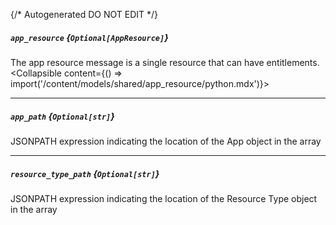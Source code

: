 {/* Autogenerated DO NOT EDIT  */}

##### `app_resource` *{`Optional[AppResource]`}*
The app resource message is a single resource that can have entitlements.
<Collapsible content={() => import('/content/models/shared/app_resource/python.mdx')}>
</Collapsible>

---
##### `app_path` *{`Optional[str]`}*
JSONPATH expression indicating the location of the App object in the array

---
##### `resource_type_path` *{`Optional[str]`}*
JSONPATH expression indicating the location of the Resource Type object in the array

